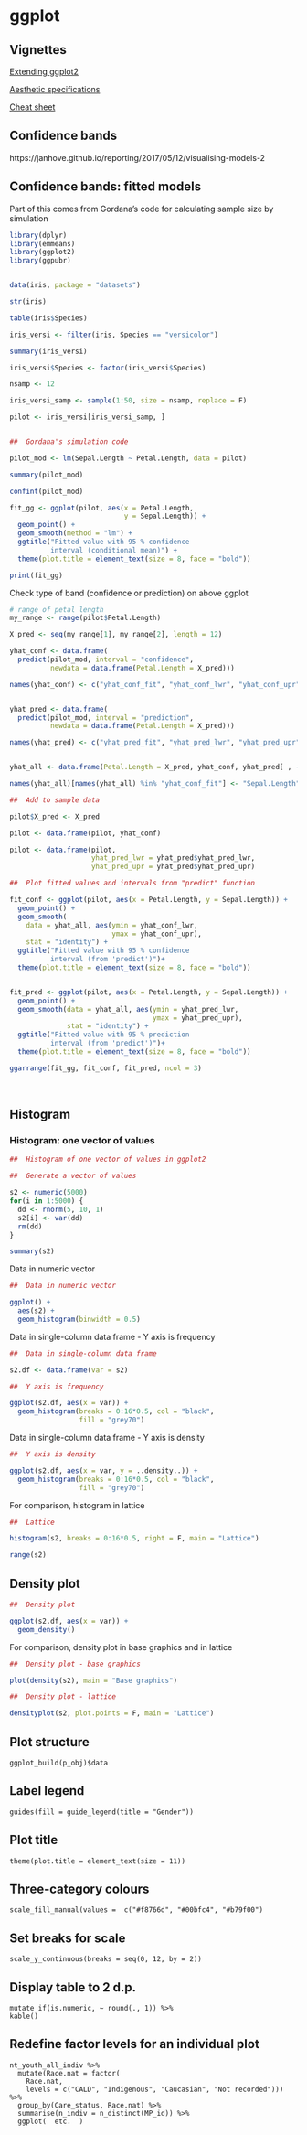 # ggplot


## Vignettes

[Extending ggplot2](https://cran.r-project.org/web/packages/ggplot2/vignettes/extending-ggplot2.html)

[Aesthetic specifications](https://cran.r-project.org/web/packages/ggplot2/vignettes/ggplot2-specs.html)

[Cheat sheet](https://rstudio.com/resources/cheatsheets/)


## Confidence bands

https://janhove.github.io/reporting/2017/05/12/visualising-models-2



##  Confidence bands: fitted models

Part of this comes from Gordana's code for calculating sample size by simulation

```r

library(dplyr)
library(emmeans)
library(ggplot2)
library(ggpubr)


data(iris, package = "datasets")

str(iris)

```



```r

table(iris$Species)

```



```r

iris_versi <- filter(iris, Species == "versicolor")

summary(iris_versi)

```



```r

iris_versi$Species <- factor(iris_versi$Species)

nsamp <- 12

iris_versi_samp <- sample(1:50, size = nsamp, replace = F)

pilot <- iris_versi[iris_versi_samp, ]


##  Gordana's simulation code

pilot_mod <- lm(Sepal.Length ~ Petal.Length, data = pilot)

summary(pilot_mod)

```



```r

confint(pilot_mod)  

```



```r

fit_gg <- ggplot(pilot, aes(x = Petal.Length, 
                            y = Sepal.Length)) + 
  geom_point() +
  geom_smooth(method = "lm") +
  ggtitle("Fitted value with 95 % confidence 
          interval (conditional mean)") + 
  theme(plot.title = element_text(size = 8, face = "bold"))

print(fit_gg)

```


Check type of band (confidence or prediction) on above ggplot


```r

# range of petal length
my_range <- range(pilot$Petal.Length) 

X_pred <- seq(my_range[1], my_range[2], length = 12)

yhat_conf <- data.frame(
  predict(pilot_mod, interval = "confidence", 
          newdata = data.frame(Petal.Length = X_pred)))

names(yhat_conf) <- c("yhat_conf_fit", "yhat_conf_lwr", "yhat_conf_upr")


yhat_pred <- data.frame(
  predict(pilot_mod, interval = "prediction", 
          newdata = data.frame(Petal.Length = X_pred)))

names(yhat_pred) <- c("yhat_pred_fit", "yhat_pred_lwr", "yhat_pred_upr")


yhat_all <- data.frame(Petal.Length = X_pred, yhat_conf, yhat_pred[ , -1])

names(yhat_all)[names(yhat_all) %in% "yhat_conf_fit"] <- "Sepal.Length"

##  Add to sample data

pilot$X_pred <- X_pred

pilot <- data.frame(pilot, yhat_conf)

pilot <- data.frame(pilot, 
                    yhat_pred_lwr = yhat_pred$yhat_pred_lwr,
                    yhat_pred_upr = yhat_pred$yhat_pred_upr)

##  Plot fitted values and intervals from "predict" function

fit_conf <- ggplot(pilot, aes(x = Petal.Length, y = Sepal.Length)) + 
  geom_point() +
  geom_smooth(
    data = yhat_all, aes(ymin = yhat_conf_lwr, 
                         ymax = yhat_conf_upr), 
    stat = "identity") +
  ggtitle("Fitted value with 95 % confidence 
          interval (from 'predict')")+ 
  theme(plot.title = element_text(size = 8, face = "bold"))


fit_pred <- ggplot(pilot, aes(x = Petal.Length, y = Sepal.Length)) + 
  geom_point() +
  geom_smooth(data = yhat_all, aes(ymin = yhat_pred_lwr, 
                                   ymax = yhat_pred_upr), 
              stat = "identity") +
  ggtitle("Fitted value with 95 % prediction 
          interval (from 'predict')")+ 
  theme(plot.title = element_text(size = 8, face = "bold"))

ggarrange(fit_gg, fit_conf, fit_pred, ncol = 3)

```


<br>


##  Histogram

###  Histogram: one vector of values

```r

##  Histogram of one vector of values in ggplot2

##  Generate a vector of values

s2 <- numeric(5000)
for(i in 1:5000) {
  dd <- rnorm(5, 10, 1)
  s2[i] <- var(dd)
  rm(dd)
}

summary(s2)

```


Data in numeric vector

```r

##  Data in numeric vector

ggplot() + 
  aes(s2) + 
  geom_histogram(binwidth = 0.5)

```


Data in single-column data frame - Y axis is frequency

```r

##  Data in single-column data frame

s2.df <- data.frame(var = s2)

##  Y axis is frequency

ggplot(s2.df, aes(x = var)) +
  geom_histogram(breaks = 0:16*0.5, col = "black", 
                 fill = "grey70")


```


Data in single-column data frame - Y axis is density


```r

##  Y axis is density

ggplot(s2.df, aes(x = var, y = ..density..)) +
  geom_histogram(breaks = 0:16*0.5, col = "black", 
                 fill = "grey70")


```

For comparison, histogram in lattice

```r

##  Lattice

histogram(s2, breaks = 0:16*0.5, right = F, main = "Lattice")

range(s2)
```


##  Density plot

```r

##  Density plot

ggplot(s2.df, aes(x = var)) +
  geom_density()


```

For comparison, density plot in base graphics and in lattice


```r

##  Density plot - base graphics

plot(density(s2), main = "Base graphics")


```


```r

##  Density plot - lattice

densityplot(s2, plot.points = F, main = "Lattice")


```



##  Plot structure

```
ggplot_build(p_obj)$data
```


## Label legend

```
guides(fill = guide_legend(title = "Gender"))
```


## Plot title 

```
theme(plot.title = element_text(size = 11))
```


## Three-category colours

```
scale_fill_manual(values =  c("#f8766d", "#00bfc4", "#b79f00")
```


## Set breaks for scale

```
scale_y_continuous(breaks = seq(0, 12, by = 2)) 
```


## Display table to 2 d.p.

```
mutate_if(is.numeric, ~ round(., 1)) %>%
kable()
```


## Redefine factor levels for an individual plot

```
nt_youth_all_indiv %>%
  mutate(Race.nat = factor(
    Race.nat, 
    levels = c("CALD", "Indigenous", "Caucasian", "Not recorded"))) %>%
  group_by(Care_status, Race.nat) %>%
  summarise(n_indiv = n_distinct(MP_id)) %>%
  ggplot(  etc.  )
```


